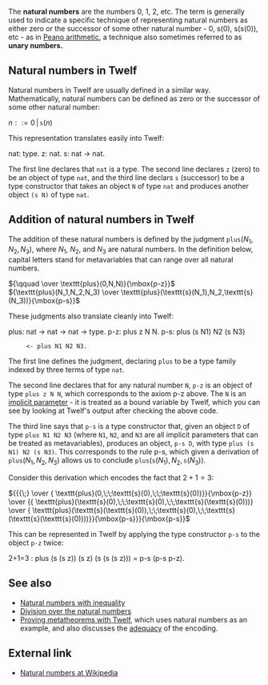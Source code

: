 The '''natural numbers''' are the numbers 0, 1, 2, etc. The term is generally used to indicate a specific technique of representing natural numbers as either zero or the successor of some other natural number - 0, s(0), s(s(0)), etc - as in [[w:Peano arithmetic|Peano arithmetic]], a technique also sometimes referred to as '''unary numbers.'''

== Natural numbers in Twelf ==

Natural numbers in Twelf are usually defined in a similar way. Mathematically, natural numbers can be defined as zero or the successor of some other natural number:

<math>\texttt{}n ::= 0 \,|\, \texttt{s}(n)</math>

This representation translates easily into Twelf:

<twelf>
nat: type.
z: nat.
s: nat -> nat.
</twelf>

The first line declares that <tt>nat</tt> is a type. The second line declares <tt>z</tt> (zero) to be an object of type <tt>nat</tt>, and the third line declars <tt>s</tt> (successor) to be a type constructor that takes an object <tt>N</tt> of type <tt>nat</tt> and produces another object <tt>(s N)</tt> of type <tt>nat</tt>.

== Addition of natural numbers in Twelf ==

The addition of these natural numbers is defined by the judgment <math>\texttt{plus}(N_1,N_2,N_3)</math>, where <math>N_1</math>, <math>N_2</math>, and <math>N_3</math> are natural numbers. In the definition below, capital letters stand for metavariables that can range over all natural numbers. 

<math>{\qquad \over \texttt{plus}(0,N,N)}{\mbox{p-z}}</math> &nbsp;&nbsp;&nbsp;&nbsp;&nbsp;&nbsp;&nbsp;&nbsp;&nbsp; &nbsp;&nbsp;&nbsp;&nbsp;&nbsp;&nbsp;&nbsp;&nbsp;&nbsp; <math>{\texttt{plus}(N_1,N_2,N_3) \over \texttt{plus}(\texttt{s}(N_1),N_2,\texttt{s}(N_3))}{\mbox{p-s}}</math>

These judgments also translate cleanly into Twelf:

<twelf>
plus: nat -> nat -> nat -> type.
p-z: plus z N N.
p-s: plus (s N1) N2 (s N3)
      <- plus N1 N2 N3.
</twelf>

The first line defines the judgment, declaring <tt>plus</tt> to be a type family indexed by three terms of type <tt>nat</tt>. 

The second line declares that for any natural number <tt>N</tt>, <tt>p-z</tt> is an object of type <tt>plus z N N</tt>, which corresponds to the axiom p-z above. The <tt>N</tt> is an [[implicit parameter]] - it is treated as a bound variable by Twelf, which you can see by <twelflink check="true">looking at Twelf's output</twelflink> after checking the above code. 

The third line says that <tt>p-s</tt> is a type constructor that, given an object <tt>D</tt> of type <tt>plus N1 N2 N3</tt> (where <tt>N1</tt>, <tt>N2</tt>, and <tt>N3</tt> are all implicit parameters that can
be treated as metavariables), produces an object, <tt>p-s D</tt>, with type <tt>plus (s N1) N2 (s N3)</tt>. This corresponds to the rule p-s, which given a derivation of <math>\texttt{plus}(N_1,N_2,N_3)</math> allows us to conclude <math>\texttt{plus}(\texttt{s}(N_1),N_2,\texttt{s}(N_3))</math>.

Consider this derivation which encodes the fact that <math>2 + 1 = 3</math>:

<math> {{{\;} \over {
\texttt{plus}(0,\;\;\texttt{s}(0),\;\;\texttt{s}(0))}}{\mbox{p-z}} \over {{
\texttt{plus}(\texttt{s}(0),\;\;\texttt{s}(0),\;\;\texttt{s}(\texttt{s}(0)))} \over {
\texttt{plus}(\texttt{s}(\texttt{s}(0)),\;\;\texttt{s}(0),\;\;\texttt{s}(\texttt{s}(\texttt{s}(0))))}}{\mbox{p-s}}}{\mbox{p-s}} </math>

This can be represented in Twelf by applying the type constructor <tt>p-s</tt> to the object <tt>p-z</tt> twice:

<twelf check=decl>
2+1=3 : plus (s (s z)) (s z) (s (s (s z))) = p-s (p-s p-z).
</twelf>

== See also ==

* [[Natural numbers with inequality]]
* [[Division over the natural numbers]]
* [[Proving metatheorems with Twelf]], which uses natural numbers as an example, and also discusses the [[adequacy]] of the encoding.

== External link ==

* [http://en.wikipedia.org/wiki/Natural_numbers Natural numbers at Wikipedia]